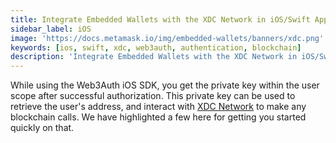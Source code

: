 ```yaml
---
title: Integrate Embedded Wallets with the XDC Network in iOS/Swift Applications
sidebar_label: iOS
image: 'https://docs.metamask.io/img/embedded-wallets/banners/xdc.png'
keywords: [ios, swift, xdc, web3auth, authentication, blockchain]
description: 'Integrate Embedded Wallets with the XDC Network in iOS/Swift Applications | Embedded Wallets'
---
```



<SEO
  title="Integrate Embedded Wallets with the XDC Network in iOS/Swift Applications"
  description="Integrate Embedded Wallets with the XDC Network in iOS/Swift Applications | Embedded Wallets"
  image="https://docs.metamask.io/img/embedded-wallets/banners/xdc.png"
  slug="/embedded-wallets/connect-blockchain/evm/xdc/ios"
/>

While using the Web3Auth iOS SDK, you get the private key within the user scope after successful authorization. This private key can be used to retrieve the user's address, and interact with [XDC Network](https://xinfin.org) to make any blockchain calls. We have highlighted a few here for getting you started quickly on that.

<EVMInteraction />

